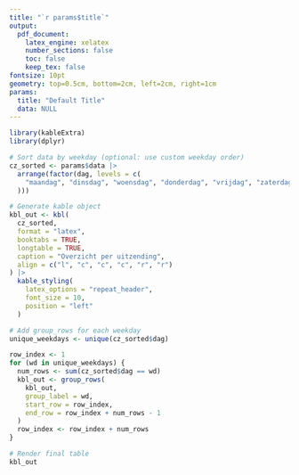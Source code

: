 ```yaml
---
title: "`r params$title`"
output: 
  pdf_document:
    latex_engine: xelatex
    number_sections: false
    toc: false
    keep_tex: false
fontsize: 10pt
geometry: top=0.5cm, bottom=2cm, left=2cm, right=1cm
params:
  title: "Default Title"
  data: NULL
---
```


```r
library(kableExtra)
library(dplyr)

# Sort data by weekday (optional: use custom weekday order)
cz_sorted <- params$data |>
  arrange(factor(dag, levels = c(
    "maandag", "dinsdag", "woensdag", "donderdag", "vrijdag", "zaterdag", "zondag", "TOTAAL"
  )))

# Generate kable object
kbl_out <- kbl(
  cz_sorted,
  format = "latex",
  booktabs = TRUE,
  longtable = TRUE,
  caption = "Overzicht per uitzending",
  align = c("l", "c", "c", "c", "r", "r")
) |>
  kable_styling(
    latex_options = "repeat_header",
    font_size = 10,
    position = "left"
  )

# Add group_rows for each weekday
unique_weekdays <- unique(cz_sorted$dag)

row_index <- 1
for (wd in unique_weekdays) {
  num_rows <- sum(cz_sorted$dag == wd)
  kbl_out <- group_rows(
    kbl_out,
    group_label = wd,
    start_row = row_index,
    end_row = row_index + num_rows - 1
  )
  row_index <- row_index + num_rows
}

# Render final table
kbl_out
```

\begin{samepage}

\textbf{Toelichting:}
\begin{itemize}
  \item Deze cijfers slaan alleen op uitzendingen via de \textbf{Luister Live}-kanalen.
  \item De cijfers voor \textbf{Radio onDemand} en \textbf{Themakanalen} zijn niet per programmatitel beschikbaar, alleen op dag- en maandniveau over alle programmatitels samen. Zie daarvoor \textbf{Themakanalen \& OnDemand.pdf}.
\end{itemize}

\end{samepage}
